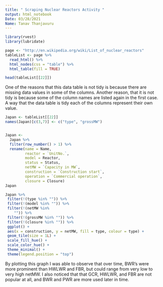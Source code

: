 ```yaml
---
title: " Scraping Nuclear Reactors Activity "
output: html_notebook
Date: 03/28/2021
Name: Tanav Thanjavuru
---
```




```r
library(rvest)
library(lubridate)

page <- "http://en.wikipedia.org/wiki/List_of_nuclear_reactors"
tableList <- page %>%
  read_html() %>%
  html_nodes(css = "table") %>%
  html_table(fill = TRUE)

head(tableList[[22]]) 
```

One of the reasons that this data table is not tidy is because there are missing data values in some of the columns. Another reason, that it is not tidy is because some of the column names are listed again in the first case. A way that the data table is tidy each of the columns represent their own value. 


```r
Japan <- tableList[[22]]
names(Japan)[c(3,7)] <- c("type", "grossMW")


Japan <-
  Japan %>%
  filter(row_number() > 1) %>%
  rename(name = Name, 
         reactor = `UnitNo.`,
         model = Reactor,
         status = Status, 
         netMW = `Capacity in MW`,
         construction = `Construction start`,
         operation = `Commercial operation`, 
         closure = Closure)
Japan

```
```r
Japan %>%
 filter(!(type %in% "")) %>%
 filter(!(model %in% "")) %>%
 filter(!(netMW %in% 
    "")) %>%
 filter(!(grossMW %in% "")) %>%
 filter(!(closure %in% "")) %>%
 ggplot() +
 aes(x = construction, y = netMW, fill = type, colour = type) +
 geom_tile(size = 1L) +
 scale_fill_hue() +
 scale_color_hue() +
 theme_minimal() +
 theme(legend.position = "top")
```
By plotting this graph I was able to observe that over time, BWR's were more prominent than HWLWR and FBR, but could range from very low to very high netMW. I also noticed that that GCR, HWLWR, and FBR are not popular at all, and BWR and PWR are more used later in time. 
